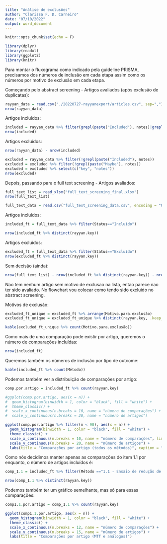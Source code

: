 ```yaml
---
title: "Análise de exclusões"
author: "Clarissa F. D. Carneiro"
date: "07/10/2022"
output: word_document
---
```


```r
knitr::opts_chunk$set(echo = F)
```

```r
library(dplyr)
library(readxl)
library(ggplot2)
library(knitr)
```

Para montar o fluxograma como indicado pela guideline PRISMA, precisamos dos números de inclusão em cada etapa assim como os números por motivo de exclusão em cada etapa.

Começando pelo abstract screening -
Artigos avaliados (após exclusão de duplicatas):
```r
rayyan_data = read.csv("./20220727-rayyanexport/articles.csv", sep=",")
nrow(rayyan_data)
```

Artigos incluídos:
```r
included = rayyan_data %>% filter(grepl(paste("Included"), notes)|grepl(paste("Maybe"), notes))
nrow(included)
```

Artigos excluídos:
```r
nrow(rayyan_data) - nrow(included)

excluded = rayyan_data %>% filter(!grepl(paste("Included"), notes))
excluded = excluded %>% filter(!grepl(paste("Maybe"), notes))
excluded = excluded %>% select(c("key", "notes"))
nrow(excluded)
```

Depois, passando para o full text screening - 
Artigos avaliados:
```r
full_text_list = read_xlsx("full_text_screening_final.xlsx")
nrow(full_text_list)
```

```r
full_text_data = read.csv("full_text_screening_data.csv", encoding = "UTF-8")
```

Artigos incluídos:
```r
included_ft = full_text_data %>% filter(Status=="Incluído") 

nrow(included_ft %>% distinct(rayyan.key))
```
Artigos excluídos:
```r
excluded_ft = full_text_data %>% filter(Status=="Excluído") 
nrow(excluded_ft %>% distinct(rayyan.key))
```

Sem decisão (ainda):
```r
nrow(full_text_list) - nrow(included_ft %>% distinct(rayyan.key)) - nrow(excluded_ft %>% distinct(rayyan.key))
```
Nao tem nenhum artigo sem motivo de exclusao na lista, entao parece nao ter sido avaliado. No flowchart vou colocar como tendo sido excluido no abstract screening.

Motivos de exclusão:
```r
excluded_ft_unique = excluded_ft %>% arrange(Motivo.para.exclusão) 
excluded_ft_unique = excluded_ft_unique %>% distinct(rayyan.key, .keep_all = T)

kable(excluded_ft_unique %>% count(Motivo.para.exclusão))
```


Como mais de uma comparação pode existir por artigo, queremos o número de comparações incluídas:
```r
nrow(included_ft)
```

Queremos também os números de inclusão por tipo de outcome:
```r
kable(included_ft %>% count(Método))
```

Podemos também ver a distribuição de comparações por artigo:
```r
comp.por.artigo = included_ft %>% count(rayyan.key)

#ggplot(comp.por.artigo, aes(x = n)) +
#  geom_histogram(binwidth = 1, color = "black", fill = "white") +
#  theme_classic() +
#  scale_x_continuous(n.breaks = 10, name = "número de comparações") +
#  scale_y_continuous(n.breaks = 20, name = "número de artigos")

ggplot(comp.por.artigo %>% filter(n < 90), aes(x = n)) +
  geom_histogram(binwidth = 1, color = "black", fill = "white") +
  theme_classic() +
  scale_x_continuous(n.breaks = 10, name = "número de comparações", limits = c(0,40)) +
  scale_y_continuous(n.breaks = 20, name = "número de artigos") +
  labs(title = "Comparações por artigo (todos os métodos)", caption = "OBS: 1 artigo com 98 comparações foi cortado do gráfico para melhor visualização")
```

Como nós decidimos manter apenas as comparações do item 1.1 por enquanto, o número de artigos incluídos é:
```r
comp_1.1 = included_ft %>% filter(Método =="1.1 - Ensaio de redução de MTT e análogos")

nrow(comp_1.1 %>% distinct(rayyan.key))
```

Podemos também ter um gráfico semelhante, mas só para essas comparações:
```r
comp1.1.por.artigo = comp_1.1 %>% count(rayyan.key)

ggplot(comp1.1.por.artigo, aes(x = n)) +
  geom_histogram(binwidth = 1, color = "black", fill = "white") +
  theme_classic() +
  scale_x_continuous(n.breaks = 12, name = "número de comparações") +
  scale_y_continuous(n.breaks = 15, name = "número de artigos") +
  labs(title = "Comparações por artigo (MTT e análogos)")
```